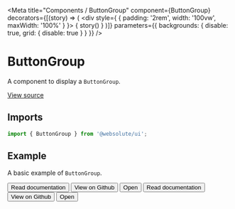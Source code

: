 
<Meta
  title="Components / ButtonGroup"
  component={ButtonGroup}
  decorators={[(story) => (
    <div style={ { padding: '2rem', width: '100vw', maxWidth: '100%' } }>
      { story() }
    </div>
  )]}
  parameters={{ backgrounds: { disable: true, grid: { disable: true } } }}
/>

# ButtonGroup

A component to display a `ButtonGroup`.

[View source](https://github.com/actarian/turbo-mono/tree/main/packages/ui/src/components/button-group)

## Imports

```js
import { ButtonGroup } from '@websolute/ui';
```

## Example

A basic example of `ButtonGroup`.

<Canvas>
  <Story name="default">
    <ButtonGroup>
      <Button variant="default">Read documentation</Button>
      <Button variant="default">View on Github</Button>
      <Button variant="default"><span>Open</span> <ChevronDown /></Button>
    </ButtonGroup>
  </Story>
</Canvas>

<Canvas>
  <Story name="vertical">
    <ButtonGroup vertical>
      <Button variant="default">Read documentation</Button>
      <Button variant="default">View on Github</Button>
      <Button variant="default"><span>Open</span> <ChevronDown /></Button>
    </ButtonGroup>
  </Story>
</Canvas>
